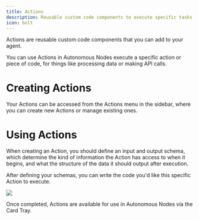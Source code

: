 ```yaml
---
title: Actions
description: Reusable custom code components to execute specific tasks.
icon: bolt
---
```


Actions are reusable custom code components that you can add to your agent.

You can use Actions in Autonomous Nodes execute a specific action or piece of code, for things like processing data or making API calls.

# Creating Actions

Your Actions can be accessed from the Actions menu in the sidebar, where you can create new Actions or manage existing ones.

# Using Actions

When creating an Action, you should define an input and output schema, which determine the kind of information the Action has access to when it begins, and what the structure of the data it should output after execution.

After defining your schemas, you can write the code you'd like this specific Action to execute.

<img src="./assets/action-demo.png" />

Once completed, Actions are available for use in Autonomous Nodes via the Card Tray.
